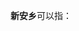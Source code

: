 '''新安乡'''可以指：
{{PRC admin/disambig|22/02/83/202/000|34/10/24/209/000|53/08/22/202/000}}
{{disambig|cat=三字中国乡名消歧义}}